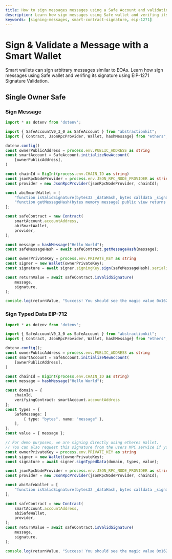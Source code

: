 ```yaml
---
title: How to sign messages messages using a Safe Account and validating them
description: Learn how sign messages using Safe wallet and verifing its signature using EIP-1271 Signature Validation 
keywords: [signing-messages, smart-contract-signature, eip-1271]
---
```


# Sign & Validate a Message with a Smart Wallet 

Smart wallets can sign arbitrary messages similar to EOAs. Learn how sign messages using Safe wallet and verifing its signature using EIP-1271 Signature Validation.

## Single Owner Safe

### Sign Message 

```ts title="Signing"
import * as dotenv from 'dotenv';

import { SafeAccountV0_3_0 as SafeAccount } from "abstractionkit"; 
import { Contract, JsonRpcProvider, Wallet, hashMessage} from "ethers"; // v6

dotenv.config()
const ownerPublicAddress = process.env.PUBLIC_ADDRESS as string
const smartAccount = SafeAccount.initializeNewAccount(
    [ownerPublicAddress],
)

const chainId = BigInt(process.env.CHAIN_ID as string)
const jsonRpcNodeProvider = process.env.JSON_RPC_NODE_PROVIDER as string
const provider = new JsonRpcProvider(jsonRpcNodeProvider, chainId);

const abiSmartWallet = [
    "function isValidSignature(bytes32 _dataHash, bytes calldata _signature) external view returns (bytes4)",
    "function getMessageHash(bytes memory message) public view returns (bytes32)"
];

const safeContract = new Contract(
    smartAccount.accountAddress,
    abiSmartWallet,
    provider,
);

const message = hashMessage("Hello World");
const safeMessageHash = await safeContract.getMessageHash(message);

const ownerPrivateKey = process.env.PRIVATE_KEY as string
const signer = new Wallet(ownerPrivateKey);
const signature = await signer.signingKey.sign(safeMessageHash).serialized;
```

```ts title="Verifying the Signature"
const returnValue = await safeContract.isValidSignature(
    message,
    signature,
);

console.log(returnValue, "Success! You should see the magic value 0x1626ba7e");
```

### Sign Typed Data EIP-712

```ts title="Signing a Message"
import * as dotenv from 'dotenv';

import { SafeAccountV0_3_0 as SafeAccount } from "abstractionkit";
import { Contract, JsonRpcProvider, Wallet, hashMessage} from "ethers"; // v6

dotenv.config();
const ownerPublicAddress = process.env.PUBLIC_ADDRESS as string
const smartAccount = SafeAccount.initializeNewAccount(
    [ownerPublicAddress],
)

const chainId = BigInt(process.env.CHAIN_ID as string)
const message = hashMessage("Hello World");

const domain = {
    chainId,
    verifyingContract: smartAccount.accountAddress
};
const types = {
    SafeMessage: [
        { type: "bytes", name: "message" },
    ],
};
const value = { message };

// For demo purposes, we are signing directly using etheres Wallet. 
// You can also request this signature from the users MPC service if you are using one  
const ownerPrivateKey = process.env.PRIVATE_KEY as string
const signer = new Wallet(ownerPrivateKey);
const signature = await signer.signTypedData(domain, types, value);
```

```ts title="Verifying the Signature"
const jsonRpcNodeProvider = process.env.JSON_RPC_NODE_PROVIDER as string
const provider = new JsonRpcProvider(jsonRpcNodeProvider, chainId);

const abiSafeWallet = [
    "function isValidSignature(bytes32 _dataHash, bytes calldata _signature) external view returns (bytes4)",
];

const safeContract = new Contract(
    smartAccount.accountAddress,
    abiSafeWallet,
    provider,
);
const returnValue = await safeContract.isValidSignature(
    message,
    signature,
);

console.log(returnValue, "Success! You should see the magic value 0x1626ba7e");
```
